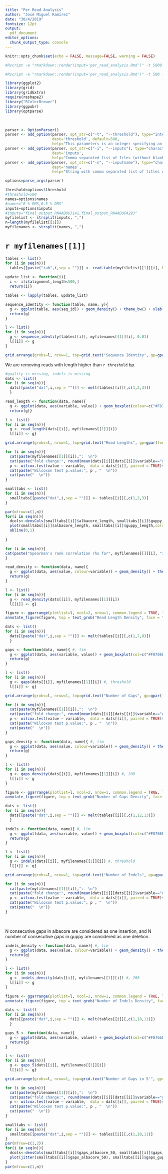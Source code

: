 ```yaml
---
title: "Per Read Analysis"
author: "José Miguel Ramírez"
date: "30/4/2019"
fontsize: 12pt
output: 
  pdf_document
editor_options: 
  chunk_output_type: console
---
```



```r
knitr::opts_chunk$set(echo = FALSE, message=FALSE, warning = FALSE)
```

```r
#Rscript -e "rmarkdown::render(input='per_read_analysis.Rmd')" -t 5000 -i final_output_RNA081120181_NM_curlcake,final_output_m6A_final -n "NM,M6A"

#Rscript -e "rmarkdown::render(input='per_read_analysis.Rmd')" -t 500 -i final_output_RNAAB063141,final_output_RNAAB064293 -n "0 % DMS,0.5 % DMS"

library(ggplot2)
library(grid)
library(gridExtra)
require(reshape2)
library("RColorBrewer")
library(ggpubr)
library(optparse)
```


&nbsp;

```r
parser <- OptionParser()
parser <- add_option(parser, opt_str=c("-t", "--threshold"), type="integer",
                     dest='threshold', default=500,
                     help="This parameters is an integer specifying an upper threshold for removing outliers")
parser <- add_option(parser, opt_str=c("-i", "--inputs"), type="character",
                     dest='inputs',
                     help="Comma separated list of files (without blank spaces)")
parser <- add_option(parser, opt_str=c("-n", "--inputname"), type="character",
                     dest='names', 
                     help="String with comma separated list of titles of files")

options=parse_args(parser)

threshold=options$threshold
#threshold=500
names=options$names
#names="0 % DMS,0.5 % DMS"
inputs=options$inputs
#inputs="final_output_RNAAB063141,final_output_RNAAB064293"
myfilelist <- strsplit(inputs, ",")
n=length(myfilelist[[1]])
myfilenames <- strsplit(names, ",")

```

# `r myfilenames[[1]]`

```r
tables <- list()
for (i in seq(n)){
  tables[[paste("tab",i,sep = "")]] <- read.table(myfilelist[[1]][i], header = T)}
  
update_list <- function(i){
  i <- i[i$alignment_length<500,]
  return(i)}

tables <- lapply(tables, update_list)

sequence_identity <- function(table, name, y){
  g <- ggplot(table, aes(seq_id)) + geom_density() + theme_bw() + xlab("") + geom_vline(xintercept = mean(table$seq_id), colour="red") + ggtitle(name) + annotate("text", x = mean(table$seq_id)-4, y = y, label = "mean", color="red", angle=90)
  return(g)
}

l <- list()
for (i in seq(n)){
  g <- sequence_identity(tables[[i]], myfilenames[[1]][i], 0.01)
  l[[i]] <- g
}

grid.arrange(grobs=l, nrow=1, top=grid.text("Sequence Identity", gp=gpar(fontface="bold")))
```

We are removing reads with length higher than `r threshold` bp.


```r
#quality is missing, indels is missing
dats <- list()
for (i in seq(n)){
  dats[[paste("dat",i,sep = "")]] <- melt(tables[[i]][,c(1,2,3)])
  }

read_length <- function(data, name){
  g <- ggplot(data, aes(variable, value)) + geom_boxplot(colour=c("#F8766D","#00BFC4")) + theme_bw() + xlab("") + ggtitle(name) #+ ylim(0,500)
  return(g)}

l <- list()
for (i in seq(n)){
  g <- read_length(dats[[i]], myfilenames[[1]][i])
  l[[i]] <- g}

grid.arrange(grobs=l, nrow=1, top=grid.text("Read Lengths", gp=gpar(fontface="bold")))
```


```r
for (i in seq(n)){
  cat(paste(myfilenames[[1]][i]),":  \n")
  cat(paste("fold change:", round(mean(dats[[i]][dats[[i]]$variable=="guppy_length",]$value)/mean(dats[[i]][dats[[i]]$variable=="albacore_length",]$value), 4), "  \n"))
  p <- wilcox.test(value ~ variable,  data = dats[[i]], paired = TRUE)$p.value
  cat(paste("Wilcoxon test p.value:", p , "  \n"))
  cat(paste("  \n"))
}

```


\clearpage

```r
smalltabs <- list()
for (i in seq(n)){
  smalltabs[[paste("dat",i,sep = "")]] <- tables[[i]][,c(1,2,3)]
}

par(mfrow=c(1,n))
for(i in seq(n)){
  dcols<-densCols(smalltabs[[i]]$albacore_length, smalltabs[[i]]$guppy_length, colramp=colorRampPalette(blues9[-(1:4)]))
  plot(smalltabs[[i]]$albacore_length, smalltabs[[i]]$guppy_length,col=dcols,cex=1, cex.lab=1, cex.main=1,lwd=5,pch=20, xlab = "Albacore Length", ylab="Guppy Length", main = paste(myfilenames[[1]][i], "Read Length"))
  abline(0,1)
  
}

for (i in seq(n)){
cat(paste("Spearman's rank correlation rho for", myfilenames[[]][i], "is", round(cor.test(smalltabs[[i]]$albacore_length, smalltabs[[i]]$guppy_length, method = "spearman", exact = FALSE)$estimate, 4), "  \n"))
}

```

```r

read_density <- function(data, name){
  g <- ggplot(data, aes(value, colour=variable)) + geom_density() + theme_bw() + xlab("Read Lengths") + ggtitle(name) + theme(legend.title=element_blank()) + scale_color_manual(labels = c("Albacore  ", "Guppy"), values = c("#F8766D", "#00BFC4"))
  return(g)
}

l <- list()
for (i in seq(n)){
  g <- read_density(dats[[i]], myfilenames[[1]][i])
  l[[i]] <- g}

figure <- ggarrange(plotlist=l, ncol=2, nrow=1, common.legend = TRUE, legend="bottom")
annotate_figure(figure, top = text_grob("Read Length Density", face = "bold"))

```


```r

dats <- list()
for (i in seq(n)){
  dats[[paste("dat",i,sep = "")]] <- melt(tables[[i]][,c(1,7,8)])
  }

gaps <- function(data, name){ #, lim
  g <- ggplot(data, aes(variable, value)) + geom_boxplot(col=c("#F8766D", "#00BFC4")) + theme_bw() + xlab("") + ylab("Number of Gaps") + ggtitle(name) #+ ylim(0,lim)
  return(g)
}

l <- list()
for (i in seq(n)){
  g <- gaps(dats[[i]], myfilenames[[1]][i]) #, threshold
  l[[i]] <- g}

grid.arrange(grobs=l, nrow=1, top=grid.text("Number of Gaps", gp=gpar(fontface="bold")))
```

```r
for (i in seq(n)){
  cat(paste(myfilenames[[1]][i]),":  \n")
  cat(paste("fold change:", round(mean(dats[[i]][dats[[i]]$variable=="gaps_guppy",]$value)/mean(dats[[i]][dats[[i]]$variable=="gaps_albacore",]$value), 4), "  \n"))
  p <- wilcox.test(value ~ variable,  data = dats[[i]], paired = TRUE)$p.value
  cat(paste("Wilcoxon test p.value:", p , "  \n"))
  cat(paste("  \n"))
}

```

```r
gaps_density <- function(data, name){ #, lim
  g <- ggplot(data, aes(value, colour=variable)) + geom_density() + theme_bw() + xlab("Number of Gaps") + theme(legend.title=element_blank()) + scale_color_manual(labels = c("Albacore  ", "Guppy"), values = c("#F8766D", "#00BFC4")) + ggtitle(name) #+ xlim(0, lim)
  return(g)
}

l <- list()
for (i in seq(n)){
  g <- gaps_density(dats[[i]], myfilenames[[1]][i]) #, 200
  l[[i]] <- g
}

figure <- ggarrange(plotlist=l, ncol=2, nrow=1, common.legend = TRUE, legend="bottom")
annotate_figure(figure, top = text_grob("Number of Gaps Density", face = "bold"))

```


```r

dats <- list()
for (i in seq(n)){
  dats[[paste("dat",i,sep = "")]] <- melt(tables[[i]][,c(1,12,13)])
  }

indels <- function(data, name){ #, lim
  g <- ggplot(data, aes(variable, value)) + geom_boxplot(col=c("#F8766D", "#00BFC4")) + theme_bw() + xlab("") + ylab("Number of Indels") + ggtitle(name) #+ ylim(0,lim)
  return(g)
}

l <- list()
for (i in seq(n)){
  g <- indels(dats[[i]], myfilenames[[1]][i]) #, threshold
  l[[i]] <- g}

grid.arrange(grobs=l, nrow=1, top=grid.text("Number of Indels", gp=gpar(fontface="bold")))
```

```r
for (i in seq(n)){
  cat(paste(myfilenames[[1]][i]),":  \n")
  cat(paste("fold change:", round(mean(dats[[i]][dats[[i]]$variable=="deletions",]$value)/mean(dats[[i]][dats[[i]]$variable=="insertions",]$value), 4), "  \n"))
  p <- wilcox.test(value ~ variable,  data = dats[[i]], paired = TRUE)$p.value
  cat(paste("Wilcoxon test p.value:", p , "  \n"))
  cat(paste("  \n"))
}

```

&nbsp;  

N consecutive gaps in albacore are considered as one insertion, and N number of consecutive gaps in guppy are considered as one deletion.

```r
indels_density <- function(data, name){ #, lim
  g <- ggplot(data, aes(value, colour=variable)) + geom_density() + theme_bw() + xlab("Number of Indels") + theme(legend.title=element_blank()) + scale_color_manual(labels = c("Insertions", "Deletions"), values = c("#F8766D", "#00BFC4")) + ggtitle(name) #+ xlim(0, lim)
  return(g)
}

l <- list()
for (i in seq(n)){
  g <- indels_density(dats[[i]], myfilenames[[1]][i]) #, 200
  l[[i]] <- g
}

figure <- ggarrange(plotlist=l, ncol=2, nrow=1, common.legend = TRUE, legend="bottom")
annotate_figure(figure, top = text_grob("Number of Indels Density", face = "bold"))

```

```r

dats <- list()
for (i in seq(n)){
  dats[[paste("dat",i,sep = "")]] <- melt(tables[[i]][,c(1,10,11)])
  }

gaps_5 <- function(data, name){
  g <- ggplot(data, aes(variable, value)) + geom_boxplot(col=c("#F8766D", "#00BFC4")) + theme_bw() + xlab("") + ylab("Number of Gaps") + ggtitle(name)
  return(g)
}

l <- list()
for (i in seq(n)){
  g <- gaps_5(dats[[i]], myfilenames[[1]][i]) 
  l[[i]] <- g}

grid.arrange(grobs=l, nrow=1, top=grid.text("Number of Gaps in 5'", gp=gpar(fontface="bold")))
```


```r
for (i in seq(n)){
  cat(paste(myfilenames[[1]][i]),":  \n")
  cat(paste("fold change:", round(mean(dats[[i]][dats[[i]]$variable=="gaps_guppy_50",]$value)/mean(dats[[i]][dats[[i]]$variable=="gaps_albacore_50",]$value), 4), "  \n"))
  p <- wilcox.test(value ~ variable,  data = dats[[i]], paired = TRUE)$p.value
  cat(paste("Wilcoxon test p.value:", p , "  \n"))
  cat(paste("  \n"))
}

```

```r
smalltabs <- list()
for (i in seq(n)){
  smalltabs[[paste("dat",i,sep = "")]] <- tables[[i]][,c(1,10,11)]
}
par(mfrow=c(1,2))
for(i in seq(n)){
  dcols<-densCols(smalltabs[[i]]$gaps_albacore_50, smalltabs[[i]]$gaps_guppy_50, colramp=colorRampPalette(blues9[-(1:3)]))
  plot(jitter(smalltabs[[i]]$gaps_albacore_50), smalltabs[[i]]$gaps_guppy_50,col=dcols,cex=1, cex.lab=1, cex.main=1,lwd=5,pch=20, xlab = "Gaps Albacore 5'", ylab="Gaps Guppy 5'", main = myfilenames[[1]][i])
}
par(mfrow=c(1,n))


```
